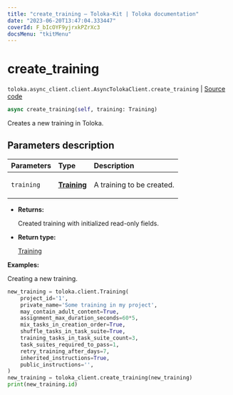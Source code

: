 ```yaml
---
title: "create_training — Toloka-Kit | Toloka documentation"
date: "2023-06-20T13:47:04.333447"
coverId: F_bIcOYF9yjrxkPZrXc3
docsMenu: "tkitMenu"
---
```


# create_training

`toloka.async_client.client.AsyncTolokaClient.create_training` | [Source code](https://github.com/Toloka/toloka-kit/blob/v1.2.0/src/async_client/client.py#L0)

```python
async create_training(self, training: Training)
```

Creates a new training in Toloka.

## Parameters description

| Parameters | Type | Description |
| :----------| :----| :-----------|
`training`|**[Training](/docs/toloka-kit/reference/toloka.client.training.Training)**|<p>A training to be created.</p>

* **Returns:**

  Created training with initialized read-only fields.

* **Return type:**

  [Training](/docs/toloka-kit/reference/toloka.client.training.Training)

**Examples:**

Creating a new training.

```python
new_training = toloka.client.Training(
    project_id='1',
    private_name='Some training in my project',
    may_contain_adult_content=True,
    assignment_max_duration_seconds=60*5,
    mix_tasks_in_creation_order=True,
    shuffle_tasks_in_task_suite=True,
    training_tasks_in_task_suite_count=3,
    task_suites_required_to_pass=1,
    retry_training_after_days=7,
    inherited_instructions=True,
    public_instructions='',
)
new_training = toloka_client.create_training(new_training)
print(new_training.id)
```